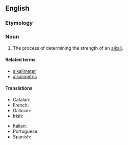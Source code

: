 ==English==

===Etymology===
{{suffix|en|alkali|metry}}

===Noun===
{{en-noun|-|alkalimetries}}

# The process of determining the strength of an [[alkali]].

====Related terms====
* [[alkalimeter]]
* [[alkalimetric]]

====Translations====
{{trans-top|process of determining the strength of an alkali}}
* Catalan: {{t|ca|alcalimetria|f}}
* French: {{t+|fr|alcalimétrie|f}}
* Galician: {{t|gl|alcalimetría|f}}
* Irish: {{t|ga|alcailiméadracht|f}}
{{trans-mid}}
* Italian: {{t|it|alcalimetria|f}}
* Portuguese: {{t|pt|alcalimetria|f}}
* Spanish: {{t|es|alcalimetría|f}}
{{trans-bottom}}
